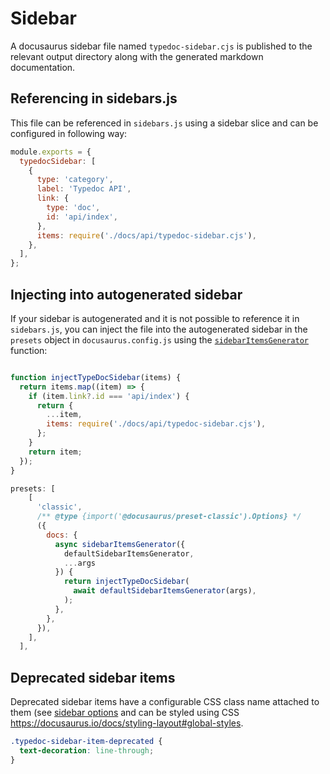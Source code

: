 # Sidebar

A docusaurus sidebar file named `typedoc-sidebar.cjs` is published to the relevant output directory along with the generated markdown documentation.

## Referencing in sidebars.js

This file can be referenced in `sidebars.js` using a sidebar slice and can be configured in following way:

```js filename="sidebars.js"
module.exports = {
  typedocSidebar: [
    {
      type: 'category',
      label: 'Typedoc API',
      link: {
        type: 'doc',
        id: 'api/index',
      },
      items: require('./docs/api/typedoc-sidebar.cjs'),
    },
  ],
};
```

## Injecting into autogenerated sidebar

If your sidebar is autogenerated and it is not possible to reference it in `sidebars.js`,
you can inject the file into the autogenerated sidebar in the `presets` object in `docusaurus.config.js`
using the [`sidebarItemsGenerator`](https://docusaurus.io/docs/next/sidebar/autogenerated#customize-the-sidebar-items-generator) function:

```js filename="docusaurus.config.js"

function injectTypeDocSidebar(items) {
  return items.map((item) => {
    if (item.link?.id === 'api/index') {
      return {
        ...item,
        items: require('./docs/api/typedoc-sidebar.cjs'),
      };
    }
    return item;
  });
}

presets: [
    [
      'classic',
      /** @type {import('@docusaurus/preset-classic').Options} */
      ({
        docs: {
          async sidebarItemsGenerator({
            defaultSidebarItemsGenerator,
            ...args
          }) {
            return injectTypeDocSidebar(
              await defaultSidebarItemsGenerator(args),
            );
          },
        },
      }),
    ],
  ],
```

## Deprecated sidebar items

Deprecated sidebar items have a configurable CSS class name attached to them (see [sidebar options](/plugins/docusaurus/options#sidebar)
and can be styled using CSS https://docusaurus.io/docs/styling-layout#global-styles.

```css
.typedoc-sidebar-item-deprecated {
  text-decoration: line-through;
}
```
